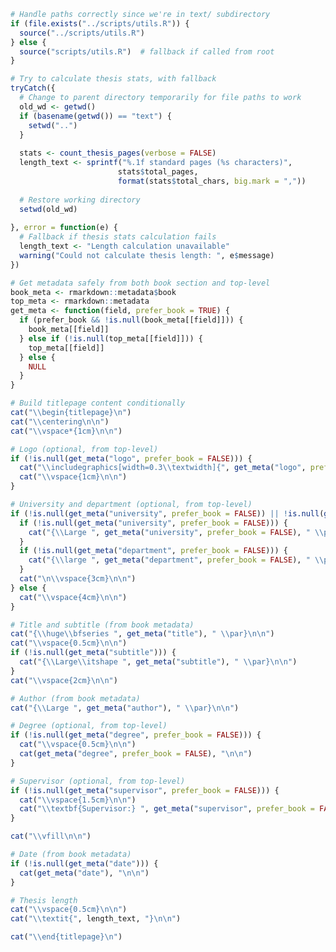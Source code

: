 ```r
# Handle paths correctly since we're in text/ subdirectory
if (file.exists("../scripts/utils.R")) {
  source("../scripts/utils.R")
} else {
  source("scripts/utils.R")  # fallback if called from root
}

# Try to calculate thesis stats, with fallback
tryCatch({
  # Change to parent directory temporarily for file paths to work
  old_wd <- getwd()
  if (basename(getwd()) == "text") {
    setwd("..")
  }
  
  stats <- count_thesis_pages(verbose = FALSE)
  length_text <- sprintf("%.1f standard pages (%s characters)", 
                        stats$total_pages, 
                        format(stats$total_chars, big.mark = ","))
  
  # Restore working directory
  setwd(old_wd)
  
}, error = function(e) {
  # Fallback if thesis stats calculation fails
  length_text <- "Length calculation unavailable"
  warning("Could not calculate thesis length: ", e$message)
})

# Get metadata safely from both book section and top-level
book_meta <- rmarkdown::metadata$book
top_meta <- rmarkdown::metadata
get_meta <- function(field, prefer_book = TRUE) {
  if (prefer_book && !is.null(book_meta[[field]])) {
    book_meta[[field]]
  } else if (!is.null(top_meta[[field]])) {
    top_meta[[field]]
  } else {
    NULL
  }
}

# Build titlepage content conditionally
cat("\\begin{titlepage}\n")
cat("\\centering\n\n")
cat("\\vspace*{1cm}\n\n")

# Logo (optional, from top-level)
if (!is.null(get_meta("logo", prefer_book = FALSE))) {
  cat("\\includegraphics[width=0.3\\textwidth]{", get_meta("logo", prefer_book = FALSE), "}\n\n")
  cat("\\vspace{1cm}\n\n")
}

# University and department (optional, from top-level)
if (!is.null(get_meta("university", prefer_book = FALSE)) || !is.null(get_meta("department", prefer_book = FALSE))) {
  if (!is.null(get_meta("university", prefer_book = FALSE))) {
    cat("{\\Large ", get_meta("university", prefer_book = FALSE), " \\par}\n")
  }
  if (!is.null(get_meta("department", prefer_book = FALSE))) {
    cat("{\\large ", get_meta("department", prefer_book = FALSE), " \\par}\n")
  }
  cat("\n\\vspace{3cm}\n\n")
} else {
  cat("\\vspace{4cm}\n\n")
}

# Title and subtitle (from book metadata)
cat("{\\huge\\bfseries ", get_meta("title"), " \\par}\n\n")
cat("\\vspace{0.5cm}\n\n")
if (!is.null(get_meta("subtitle"))) {
  cat("{\\Large\\itshape ", get_meta("subtitle"), " \\par}\n\n")
}
cat("\\vspace{2cm}\n\n")

# Author (from book metadata)
cat("{\\Large ", get_meta("author"), " \\par}\n\n")

# Degree (optional, from top-level)
if (!is.null(get_meta("degree", prefer_book = FALSE))) {
  cat("\\vspace{0.5cm}\n\n")
  cat(get_meta("degree", prefer_book = FALSE), "\n\n")
}

# Supervisor (optional, from top-level)
if (!is.null(get_meta("supervisor", prefer_book = FALSE))) {
  cat("\\vspace{1.5cm}\n\n")
  cat("\\textbf{Supervisor:} ", get_meta("supervisor", prefer_book = FALSE), "\n\n")
}

cat("\\vfill\n\n")

# Date (from book metadata)
if (!is.null(get_meta("date"))) {
  cat(get_meta("date"), "\n\n")
}

# Thesis length
cat("\\vspace{0.5cm}\n\n")
cat("\\textit{", length_text, "}\n\n")

cat("\\end{titlepage}\n")
```